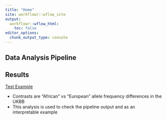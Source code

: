 ```yaml
---
title: "Home"
site: workflowr::wflow_site
output:
  workflowr::wflow_html:
    toc: false
editor_options:
  chunk_output_type: console
---
```


## Data Analysis Pipeline  


## Results 

[Test Example](analysis/TestExample.html)  

- Contrasts are "African" vs "European" allele frequency differences in the UKBB  
- This analysis is used to check the pipeline output and as an interpretable example  


